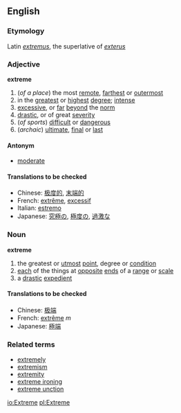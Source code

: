 ==English==
===Etymology===
Latin ''[[extremus]]'', the superlative of ''[[exterus]]''
===Adjective===
'''extreme'''
#(''of a place'') the most [[remote]], [[farthest]] or [[outermost]]
#in the [[greatest]] or [[highest]] [[degree]]; [[intense]]
#[[excessive]], or [[far]] [[beyond]] the [[norm]]
#[[drastic]], or of great [[severity]]
#(''of sports'') [[difficult]] or [[dangerous]]
#(''archaic'') [[ultimate]], [[final]] or [[last]]

====Antonym====
*[[moderate]]

====Translations to be checked====
*Chinese: [[极度的]], [[末端的]]
*French: [[extrême]], [[excessif]]
*Italian: [[estremo]]
*Japanese: [[究極]]の, [[極度]]の, [[過激]]な

===Noun===
'''extreme'''
#the greatest or [[utmost]] [[point]], degree or [[condition]]
#[[each]] of the things at [[opposite]] [[end]]s of a [[range]] or [[scale]]
#a [[drastic]] [[expedient]]

====Translations to be checked====
*Chinese: [[极端]]
*French: [[extrême]] ''m''
*Japanese: [[極端]]

===Related terms===
*[[extremely]]
*[[extremism]]
*[[extremity]]
*[[extreme ironing]]
*[[extreme unction]]

[[io:Extreme]]
[[pl:Extreme]]